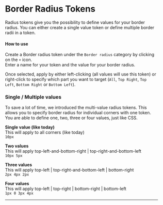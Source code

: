 # Border Radius Tokens

Radius tokens give you the possibility to define values for your border radius. You can either create a single value token or define multiple border radii in a token.

#### How to use
Create a Border radius token under the `Border radius` category by clicking on the `+` icon.  
Enter a name for your token and the value for your border radius.

Once selected, apply by either left-clicking (all values will use this token) or right-click to specify which part you want to target (`All`, `Top Right`, `Top Left`, `Bottom Right` or `Bottom Left`).

### Single / Multiple values
To save a lot of time, we introduced the multi-value radius tokens. This allows you to specify border radius for individual corners with one token. You are able to define one, two, three or four values, just like CSS.

**Single value (like today)**  
This will apply to all corners (like today)  
```10px```

**Two values**  
This will apply top-left-and-bottom-right | top-right-and-bottom-left  
```10px 5px```

**Three values**  
This will apply top-left | top-right-and-bottom-left | bottom-right  
```2px 4px 2px```

**Four values**  
This will apply top-left | top-right | bottom-right | bottom-left  
```1px 0 3px 4px```

---


<ReactPlayer
  url="https://www.youtube.com/watch?v=nfahCSbQ1vg"
  width="100%"
  height="auto"
  controls
  playing
/>

